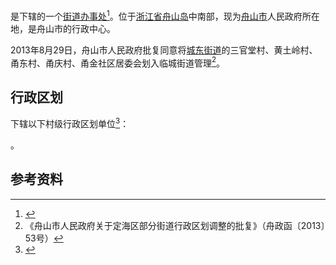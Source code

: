 {{中国乡级行政区|33/09/02/006/000}}

'''{{PAGENAMEBASE}}'''是{{PRC admin/fullname|33/09/02/006/000|3}}下辖的一个[[街道办事处|街道办事处]]<ref>{{PRC admin/ref sgc|{{PRC admin/parent|33/09/02/006/000}}}}</ref>。位于[[浙江省|浙江省]][[舟山岛|舟山岛]]中南部，现为[[舟山市|舟山市]]人民政府所在地，是舟山市的行政中心。

2013年8月29日，舟山市人民政府批复同意将[[城东街道_(舟山市)|城东街道]]的三官堂村、黄土岭村、甬东村、甬庆村、甬金社区居委会划入临城街道管理<ref>《舟山市人民政府关于定海区部分街道行政区划调整的批复》（舟政函〔2013〕53号）</ref>。

== 行政区划 ==
{{PAGENAMEBASE}}下辖以下村级行政区划单位<ref>{{PRC admin/ref sgc|33/09/02/006/000}}</ref>：

{{PRC admin/children|33/09/02/006/000}}。

== 参考资料 ==
{{reflist}}

{{浙江行政区划小作品}}
{{PRC admin/navcat|33/09/02/006/000}}